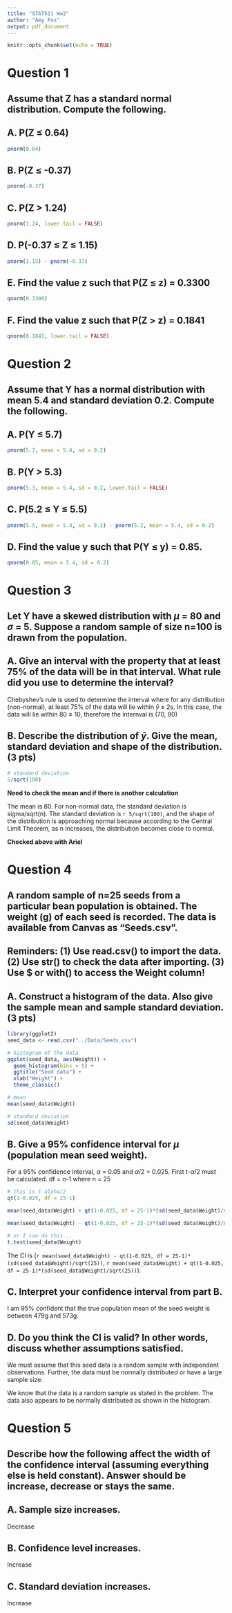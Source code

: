 ```yaml
---
title: "STAT511 Hw2"
author: "Amy Fox"
output: pdf_document
---
```


```r
knitr::opts_chunk$set(echo = TRUE)
```

# Question 1
## Assume that Z has a standard normal distribution. Compute the following.

## A. P(Z $\le$ 0.64)
```r
pnorm(0.64)
```
## B. P(Z $\le$ -0.37)
```r
pnorm(-0.37)
```

## C. P(Z > 1.24)
```r
pnorm(1.24, lower.tail = FALSE)
```

## D. P(-0.37 $\le$ Z $\le$ 1.15)
```r
pnorm(1.15) - pnorm(-0.37)
```

## E. Find the value z such that P(Z $\le$ z) = 0.3300

```r
qnorm(0.3300)
```

## F. Find the value z such that P(Z > z) = 0.1841

```r
qnorm(0.1841, lower.tail = FALSE)
```

# Question 2
## Assume that Y has a normal distribution with mean 5.4 and standard deviation 0.2. Compute the following.

## A. P(Y $\le$ 5.7)
```r
pnorm(5.7, mean = 5.4, sd = 0.2)
```

## B. P(Y > 5.3)

```r
pnorm(5.3, mean = 5.4, sd = 0.2, lower.tail = FALSE)
```

## C. P(5.2 $\le$ Y $\le$ 5.5)

```r
pnorm(5.5, mean = 5.4, sd = 0.2) - pnorm(5.2, mean = 5.4, sd = 0.2)
```

## D. Find the value y such that P(Y $\le$ y) = 0.85.

```r
qnorm(0.85, mean = 5.4, sd = 0.2)
```

# Question 3
## Let Y have a skewed distribution with $\mu$ = 80 and $\sigma$ = 5. Suppose a random sample of size n=100 is drawn from the population.

## A. Give an interval with the property that at least 75% of the data will be in that interval. What rule did you use to determine the interval?

Chebyshev's rule is used to determine the interval where for any distribution (non-normal), at least 75% of the data will lie within $\bar{y}$ ±  2s. In this case, the data will lie within 80 ± 10, therefore the internval is (70, 90)

## B. Describe the distribution of $\bar{y}$. Give the mean, standard deviation and shape of the distribution. (3 pts)

```r
# standard deviation
5/sqrt(100)
```

**Need to check the mean and if there is another calculation**

The mean is 80. For non-normal data, the standard deviation is sigma/sqrt(n). The standard deviation is `r 5/sqrt(100)`, and the shape of the distribution is approaching normal because according to the Central Limit Theorem, as n increases, the distribution becomes close to normal.

**Checked above with Ariel**

# Question 4
## A random sample of n=25 seeds from a particular bean population is obtained. The weight (g) of each seed is recorded. The data is available from Canvas as “Seeds.csv”.

## Reminders: (1) Use read.csv() to import the data. (2) Use str() to check the data after importing. (3) Use $ or with() to access the Weight column!

## A. Construct a histogram of the data. Also give the sample mean and sample standard deviation. (3 pts)
```r
library(ggplot2)
seed_data <- read.csv("../Data/Seeds.csv")

# histogram of the data
ggplot(seed_data, aes(Weight)) +
  geom_histogram(bins = 5) +
  ggtitle("Seed data") +
  xlab("Weight") +
  theme_classic()

# mean
mean(seed_data$Weight)

# standard deviation
sd(seed_data$Weight)
```


## B. Give a 95% confidence interval for $\mu$ (population mean seed weight).
For a 95% confidence interval, $\alpha$ = 0.05 and $\alpha$/2 = 0.025.
First t-$\alpha$/2 must be calculated. df = n-1 where n = 25
```r
# this is t-alpha/2
qt(1-0.025, df = 25-1)

mean(seed_data$Weight) + qt(1-0.025, df = 25-1)*(sd(seed_data$Weight)/sqrt(25))

mean(seed_data$Weight) - qt(1-0.025, df = 25-1)*(sd(seed_data$Weight)/sqrt(25))

# or I can do this...
t.test(seed_data$Weight)
```
The CI is (`r mean(seed_data$Weight) - qt(1-0.025, df = 25-1)*(sd(seed_data$Weight)/sqrt(25))`, `r mean(seed_data$Weight) + qt(1-0.025, df = 25-1)*(sd(seed_data$Weight)/sqrt(25))`).

## C. Interpret your confidence interval from part B.

I am 95% confident that the true population mean of the seed weight is between 479g and 573g. 

## D. Do you think the CI is valid? In other words, discuss whether assumptions satisfied.

We must assume that this seed data is a random sample with independent observations. Further, the data must be normally distributed or have a large sample size. 

We know that the data is a random sample as stated in the problem. The data also appears to be normally distributed as shown in the histogram.

# Question 5

## Describe how the following affect the width of the confidence interval (assuming everything else is held constant). Answer should be increase, decrease or stays the same.

## A. Sample size increases.
Decrease

## B. Confidence level increases.
Increase

## C. Standard deviation increases.
Increase
